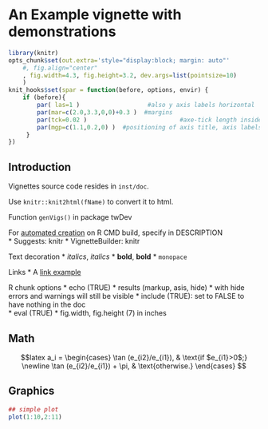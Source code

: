 <!--
%\VignetteEngine{knitr}
%\VignetteIndexEntry{Example using equations and figures}
-->

An Example vignette with demonstrations
=======================================


```{r setup, include=FALSE}
library(knitr)
opts_chunk$set(out.extra='style="display:block; margin: auto"'
    #, fig.align="center"
    , fig.width=4.3, fig.height=3.2, dev.args=list(pointsize=10)
    )
knit_hooks$set(spar = function(before, options, envir) {
    if (before){
        par( las=1 )                   #also y axis labels horizontal
        par(mar=c(2.0,3.3,0,0)+0.3 )  #margins
        par(tck=0.02 )                          #axe-tick length inside plots             
        par(mgp=c(1.1,0.2,0) )  #positioning of axis title, axis labels, axis
     }
})
```


Introduction
------------

Vignettes source code resides in `inst/doc`.

Use `knitr::knit2html(fName)` to convert it to html.

Function `genVigs()` in package twDev

For [automated creation](http://yihui.name/knitr/demo/vignette/) on R CMD build, specify in DESCRIPTION  
* Suggests:  knitr
* VignetteBuilder: knitr



Text decoration
* *italics*, _italics_
* **bold**, __bold__
* `monopace`

Links
* A [link example](http://url.com/ "Title")

R chunk options
* echo (TRUE)
* results (markup, asis, hide)
    * with hide errors and warnings will still be visible
* include (TRUE): set to FALSE to have nothing in the doc     
* eval (TRUE) 
* fig.width, fig.height (7) in inches 
 

Math
----

$$latex
a_i =
\begin{cases}
\tan (e_{i2}/e_{i1}), & \text{if $e_{i1}>0$;}
\newline
\tan (e_{i2}/e_{i1}) + \pi, & \text{otherwise.}
\end{cases}
$$ 


Graphics
--------

```{r ci, spar=TRUE}
## simple plot
plot(1:10,2:11)
```


